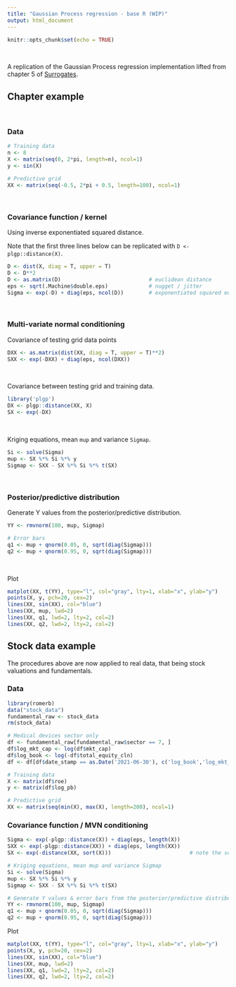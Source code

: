 ```yaml
---
title: "Gaussian Process regression - base R (WIP)"
output: html_document
---
```


```r
knitr::opts_chunk$set(echo = TRUE)
```
<br>

A replication of the Gaussian Process regression implementation lifted from chapter 5 of [Surrogates](https://bookdown.org/rbg/surrogates/chap5.html).

## Chapter example

<br>

### Data

```r
# Training data
n <- 8
X <- matrix(seq(0, 2*pi, length=n), ncol=1)
y <- sin(X)

# Predictive grid
XX <- matrix(seq(-0.5, 2*pi + 0.5, length=100), ncol=1)
```

<br>

### Covariance function / kernel  

Using inverse exponentiated squared distance.

Note that the first three lines below can be replicated with ```D <- plgp::distance(X)```.


```r
D <- dist(X, diag = T, upper = T)
D <- D**2
D <- as.matrix(D)                            # euclidean distance
eps <- sqrt(.Machine$double.eps)             # nugget / jitter
Sigma <- exp(-D) + diag(eps, ncol(D))        # exponentiated squared euclidean distance
```

<br>

### Multi-variate normal conditioning  

Covariance of testing grid data points

```r
DXX <- as.matrix(dist(XX, diag = T, upper = T)**2)
SXX <- exp(-DXX) + diag(eps, ncol(DXX))
```

<br>

Covariance between testing grid and training data.

```r
library('plgp')
DX <- plgp::distance(XX, X)
SX <- exp(-DX)
```

<br>

Kriging equations, mean ```mup``` and variance ```Sigmap```.

```r
Si <- solve(Sigma)
mup <- SX %*% Si %*% y
Sigmap <- SXX - SX %*% Si %*% t(SX)
```

<br>

### Posterior/predictive distribution

Generate Y values from the posterior/predictive distribution.

```r
YY <- rmvnorm(100, mup, Sigmap)

# Error bars
q1 <- mup + qnorm(0.05, 0, sqrt(diag(Sigmap)))
q2 <- mup + qnorm(0.95, 0, sqrt(diag(Sigmap)))
```

<br>

Plot
```r
matplot(XX, t(YY), type="l", col="gray", lty=1, xlab="x", ylab="y")
points(X, y, pch=20, cex=2)
lines(XX, sin(XX), col="blue")
lines(XX, mup, lwd=2)
lines(XX, q1, lwd=2, lty=2, col=2)
lines(XX, q2, lwd=2, lty=2, col=2)
```


## Stock data example

The procedures above are now applied to real data, that being stock valuations and fundamentals.

### Data

```r
library(romerb)
data("stock_data")
fundamental_raw <- stock_data
rm(stock_data)

# Medical devices sector only
df <- fundamental_raw[fundamental_raw$sector == 7, ]   
df$log_mkt_cap <- log(df$mkt_cap)
df$log_book <- log(-df$total_equity_cln)
df <- df[df$date_stamp == as.Date('2021-06-30'), c('log_book','log_mkt_cap','log_pb','roe','leverage')]

# Training data
X <- matrix(df$roe)
y <- matrix(df$log_pb)

# Predictive grid
XX <- matrix(seq(min(X), max(X), length=200), ncol=1)
```

### Covariance function / MVN conditioning

```r
Sigma <- exp(-plgp::distance(X)) + diag(eps, length(X))
SXX <- exp(-plgp::distance(XX)) + diag(eps, length(XX))
SX <- exp(-distance(XX, sort(X)))                         # note the sort, here required to construct symmetric matrix at Sigmap

# Kriging equations, mean mup and variance Sigmap
Si <- solve(Sigma)
mup <- SX %*% Si %*% y
Sigmap <- SXX - SX %*% Si %*% t(SX)

# Generate Y values & error bars from the posterior/predictive distribution
YY <- rmvnorm(100, mup, Sigmap)
q1 <- mup + qnorm(0.05, 0, sqrt(diag(Sigmap)))
q2 <- mup + qnorm(0.95, 0, sqrt(diag(Sigmap)))
```

Plot
```r
matplot(XX, t(YY), type="l", col="gray", lty=1, xlab="x", ylab="y")
points(X, y, pch=20, cex=2)
lines(XX, sin(XX), col="blue")
lines(XX, mup, lwd=2)
lines(XX, q1, lwd=2, lty=2, col=2)
lines(XX, q2, lwd=2, lty=2, col=2)
```

